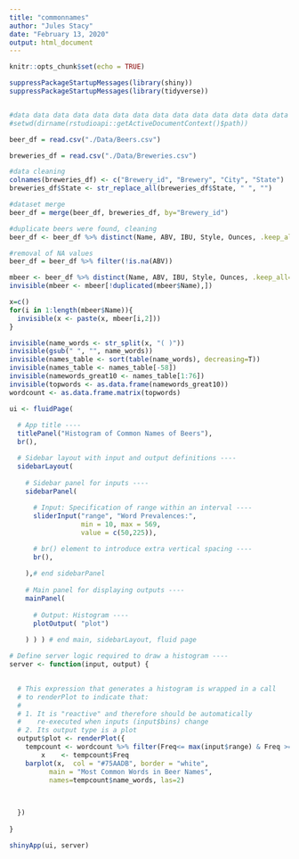 ```yaml
---
title: "commonnames"
author: "Jules Stacy"
date: "February 13, 2020"
output: html_document
---
```


```r
knitr::opts_chunk$set(echo = TRUE)
```


```r
suppressPackageStartupMessages(library(shiny))
suppressPackageStartupMessages(library(tidyverse))


#data data data data data data data data data data data data data data data data data data data data 
#setwd(dirname(rstudioapi::getActiveDocumentContext()$path))

beer_df = read.csv("./Data/Beers.csv")

breweries_df = read.csv("./Data/Breweries.csv")

#data cleaning
colnames(breweries_df) <- c("Brewery_id", "Brewery", "City", "State")
breweries_df$State <- str_replace_all(breweries_df$State, " ", "")

#dataset merge
beer_df = merge(beer_df, breweries_df, by="Brewery_id")

#duplicate beers were found, cleaning
beer_df <- beer_df %>% distinct(Name, ABV, IBU, Style, Ounces, .keep_all=TRUE)

#removal of NA values
beer_df = beer_df %>% filter(!is.na(ABV))

mbeer <- beer_df %>% distinct(Name, ABV, IBU, Style, Ounces, .keep_all=TRUE)
invisible(mbeer <- mbeer[!duplicated(mbeer$Name),])

x=c()
for(i in 1:length(mbeer$Name)){
  invisible(x <- paste(x, mbeer[i,2]))
}

invisible(name_words <- str_split(x, "( )"))
invisible(gsub(" ", "", name_words))
invisible(names_table <- sort(table(name_words), decreasing=T))
invisible(names_table <- names_table[-58])
invisible(namewords_great10 <- names_table[1:76])
invisible(topwords <- as.data.frame(namewords_great10))
wordcount <- as.data.frame.matrix(topwords)

ui <- fluidPage(
  
  # App title ----
  titlePanel("Histogram of Common Names of Beers"),
  br(),

  # Sidebar layout with input and output definitions ----
  sidebarLayout(
    
    # Sidebar panel for inputs ----
    sidebarPanel(
      
      # Input: Specification of range within an interval ----
      sliderInput("range", "Word Prevalences:",
                  min = 10, max = 569,
                  value = c(50,225)),

      # br() element to introduce extra vertical spacing ----
      br(),
      
    ),# end sidebarPanel
    
    # Main panel for displaying outputs ----
    mainPanel(
      
      # Output: Histogram ----
      plotOutput( "plot")
      
    ) ) ) # end main, sidebarLayout, fluid page

# Define server logic required to draw a histogram ----
server <- function(input, output) {
  

  # This expression that generates a histogram is wrapped in a call
  # to renderPlot to indicate that:
  #
  # 1. It is "reactive" and therefore should be automatically
  #    re-executed when inputs (input$bins) change
  # 2. Its output type is a plot
  output$plot <- renderPlot({
    tempcount <- wordcount %>% filter(Freq<= max(input$range) & Freq >= min(input$range))
        x    <- tempcount$Freq
    barplot(x,  col = "#75AADB", border = "white",
          main = "Most Common Words in Beer Names",
          names=tempcount$name_words, las=2)

      
 
  })
  
}

shinyApp(ui, server)



```